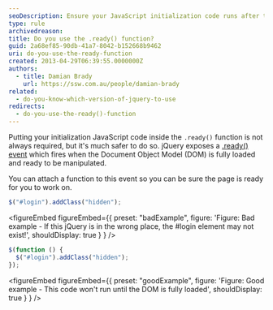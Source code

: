 ```yaml
---
seoDescription: Ensure your JavaScript initialization code runs after the page's DOM is fully loaded and ready for manipulation by utilizing the .ready() function.
type: rule
archivedreason:
title: Do you use the .ready() function?
guid: 2a68ef85-90db-41a7-8042-b152668b9462
uri: do-you-use-the-ready-function
created: 2013-04-29T06:39:55.0000000Z
authors:
  - title: Damian Brady
    url: https://ssw.com.au/people/damian-brady
related:
  - do-you-know-which-version-of-jquery-to-use
redirects:
  - do-you-use-the-ready()-function
---
```


Putting your initialization JavaScript code inside the `.ready()` function is not always required, but it's much safer to do so.
jQuery exposes a [.ready() event](https://api.jquery.com/ready) which fires when the Document Object Model (DOM) is fully loaded and ready to be manipulated.

You can attach a function to this event so you can be sure the page is ready for you to work on.

```js
$("#login").addClass("hidden");
```

<figureEmbed figureEmbed={{
  preset: "badExample",
  figure: 'Figure: Bad example - If this jQuery is in the wrong place, the #login element may not exist!',
  shouldDisplay: true
} } />


```js
$(function () {
  $("#login").addClass("hidden");
});
```

<figureEmbed figureEmbed={{
  preset: "goodExample",
  figure: 'Figure: Good example - This code won\'t run until the DOM is fully loaded',
  shouldDisplay: true
} } />
